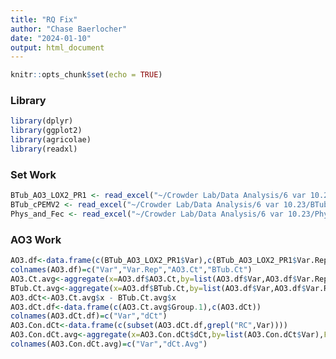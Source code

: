 ```yaml
---
title: "RQ Fix"
author: "Chase Baerlocher"
date: "2024-01-10"
output: html_document
---
```


```r
knitr::opts_chunk$set(echo = TRUE)
```

### Library

```r
library(dplyr)
library(ggplot2)
library(agricolae)
library(readxl)

```
### Set Work

```r

BTub_AO3_LOX2_PR1 <- read_excel("~/Crowder Lab/Data Analysis/6 var 10.23/BTub, AO3, LOX2, PR1.xlsx")
BTub_cPEMV2 <- read_excel("~/Crowder Lab/Data Analysis/6 var 10.23/BTub, cPEMV2.xlsx")
Phys_and_Fec <- read_excel("~/Crowder Lab/Data Analysis/6 var 10.23/Phys and Fec.xlsx")
```
### AO3 Work

```r

AO3.df<-data.frame(c(BTub_AO3_LOX2_PR1$Var),c(BTub_AO3_LOX2_PR1$Var.Rep),c(BTub_AO3_LOX2_PR1$AO3),c(BTub_AO3_LOX2_PR1$Btub))
colnames(AO3.df)=c("Var","Var.Rep","AO3.Ct","BTub.Ct")
AO3.Ct.avg<-aggregate(x=AO3.df$AO3.Ct,by=list(AO3.df$Var,AO3.df$Var.Rep),FUN=mean)
BTub.Ct.avg<-aggregate(x=AO3.df$BTub.Ct,by=list(AO3.df$Var,AO3.df$Var.Rep),FUN=mean)
AO3.dCt<-AO3.Ct.avg$x - BTub.Ct.avg$x
AO3.dCt.df<-data.frame(c(AO3.Ct.avg$Group.1),c(AO3.dCt))
colnames(AO3.dCt.df)=c("Var","dCt")
AO3.Con.dCt<-data.frame(c(subset(AO3.dCt.df,grepl("RC",Var))))
AO3.Con.dCt.avg<-aggregate(x=AO3.Con.dCt$dCt,by=list(AO3.Con.dCt$Var),FUN=mean)
colnames(AO3.Con.dCt.avg)=c("Var","dCt.Avg")



```
